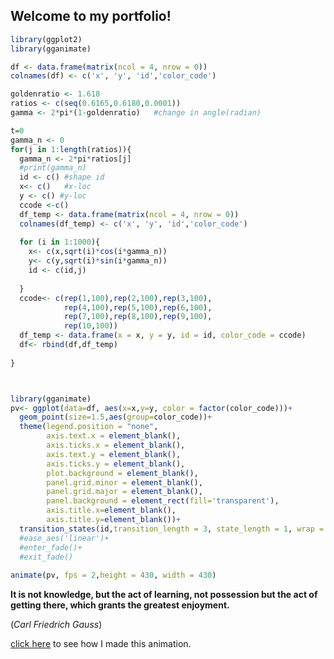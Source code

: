 ## Welcome to my portfolio!



```r
library(ggplot2)
library(gganimate)
```





```r
df <- data.frame(matrix(ncol = 4, nrow = 0))
colnames(df) <- c('x', 'y', 'id','color_code')

goldenratio <- 1.618
ratios <- c(seq(0.6165,0.6180,0.0001))
gamma <- 2*pi*(1-goldenratio)   #change in angle(radian)

t=0
gamma_n <- 0
for(j in 1:length(ratios)){
  gamma_n <- 2*pi*ratios[j]
  #print(gamma_n)
  id <- c() #shape id
  x<- c()   #x-loc
  y <- c() #y-loc
  ccode <-c()
  df_temp <- data.frame(matrix(ncol = 4, nrow = 0))
  colnames(df_temp) <- c('x', 'y', 'id','color_code') 
  
  for (i in 1:1000){
    x<- c(x,sqrt(i)*cos(i*gamma_n))
    y<- c(y,sqrt(i)*sin(i*gamma_n))
    id <- c(id,j)
    
  }
  ccode<- c(rep(1,100),rep(2,100),rep(3,100),
            rep(4,100),rep(5,100),rep(6,100),
            rep(7,100),rep(8,100),rep(9,100),
            rep(10,100))
  df_temp <- data.frame(x = x, y = y, id = id, color_code = ccode)
  df<- rbind(df,df_temp)
  
}



library(gganimate)
pv<- ggplot(data=df, aes(x=x,y=y, color = factor(color_code)))+
  geom_point(size=1.5,aes(group=color_code))+
  theme(legend.position = "none",
        axis.text.x = element_blank(),
        axis.ticks.x = element_blank(),
        axis.text.y = element_blank(),
        axis.ticks.y = element_blank(),
        plot.background = element_blank(),
        panel.grid.minor = element_blank(),
        panel.grid.major = element_blank(),
        panel.background = element_rect(fill='transparent'),
        axis.title.x=element_blank(),
        axis.title.y=element_blank())+
  transition_states(id,transition_length = 3, state_length = 1, wrap = FALSE)
  #ease_aes('linear')+
  #enter_fade()+
  #exit_fade()
  
animate(pv, fps = 2,height = 430, width = 430)

```


**It is not knowledge, but the act of learning, not possession but the act of getting there, which grants the greatest enjoyment.**

(*Carl Friedrich Gauss*)


[click here](fibonacci_spirals.html) to see how I made this animation.
